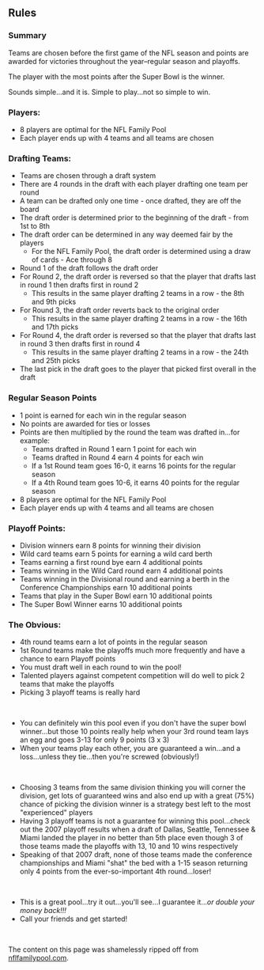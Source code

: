 ## Rules

### Summary

Teams are chosen before the first game of the NFL season and points are awarded for victories throughout the year–regular season and playoffs.

The player with the most points after the Super Bowl is the winner.

Sounds simple...and it is. Simple to play...not so simple to win.

### Players:
- 8 players are optimal for the NFL Family Pool
- Each player ends up with 4 teams and all teams are chosen

### Drafting Teams:
- Teams are chosen through a draft system
- There are 4 rounds in the draft with each player drafting one team per round
- A team can be drafted only one time - once drafted, they are off the board
- The draft order is determined prior to the beginning of the draft - from 1st to 8th
- The draft order can be determined in any way deemed fair by the players
  - For the NFL Family Pool, the draft order is determined using a draw of cards - Ace through 8
- Round 1 of the draft follows the draft order
- For Round 2, the draft order is reversed so that the player that drafts last in round 1 then drafts first in round 2
  - This results in the same player drafting 2 teams in a row - the 8th and 9th picks
- For Round 3, the draft order reverts back to the original order
  - This results in the same player drafting 2 teams in a row - the 16th and 17th picks ​
- For Round 4, the draft order is reversed so that the player that drafts last in round 3 then drafts first in round 4
  - This results in the same player drafting 2 teams in a row - the 24th and 25th picks
- The last pick in the draft goes to the player that picked first overall in the draft


### Regular Season Points

- 1 point is earned for each win in the regular season
- No points are awarded for ties or losses
- Points are then multiplied by the round the team was drafted in...for example:
  - Teams drafted in Round 1 earn 1 point for each win
  - Teams drafted in Round 4 earn 4 points for each win
  - If a 1st Round team goes 16-0, it earns 16 points for the regular season
  - If a 4th Round team goes 10-6, it earns 40 points for the regular season
- 8 players are optimal for the NFL Family Pool
- Each player ends up with 4 teams and all teams are chosen

### Playoff Points:

- Division winners earn 8 points for winning their division
- Wild card teams earn 5 points for earning a wild card berth
- Teams earning a first round bye earn 4 additional points
- Teams winning in the Wild Card round earn 4 additional points
- Teams winning in the Divisional round and earning a berth in the Conference Championships earn 10 additional points
- Teams that play in the Super Bowl earn 10 additional points
- The Super Bowl Winner earns 10 additional points

### The Obvious:
- 4th round teams earn a lot of points in the regular season
- 1st Round teams make the playoffs much more frequently and have a chance to earn Playoff points
- You must draft well in each round to win the pool!
- Talented players against competent competition will do well to pick 2 teams that make the playoffs
- Picking 3 playoff teams is really hard

<br/>

- You can definitely win this pool even if you don't have the super bowl winner...but those 10 points really help when your 3rd round team lays an egg and goes 3-13 for only 9 points (3 x 3)
- When your teams play each other, you are guaranteed a win...and a loss...unless they tie...then you're screwed (obviously!)

<br/>

- Choosing 3 teams from the same division thinking you will corner the division, get lots of guaranteed wins and also end up with a great (75%) chance of picking the division winner is a strategy best left to the most "experienced" players
- Having 3 playoff teams is not a guarantee for winning this pool...check out the 2007 playoff results when a draft of Dallas, Seattle, Tennessee & Miami landed the player in no better than 5th place even though 3 of those teams made the playoffs with 13, 10 and 10 wins respectively
- Speaking of that 2007 draft, none of those teams made the conference championships and Miami "shat" the bed with a 1-15 season returning only 4 points from the ever-so-important 4th round...loser!

<br/>

- This is a great pool...try it out...you'll see...I guarantee it...<em>or double your money back!!!</em>
- Call your friends and get started!

<br/>

The content on this page was shamelessly ripped off from <a href="http://www.nflfamilypool.com/rules.html">nflfamilypool.com</a>.
